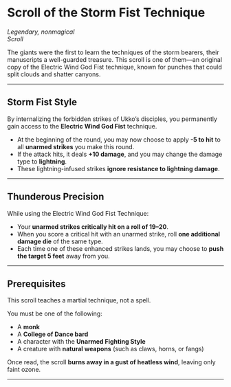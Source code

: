 # Scroll of the Storm Fist Technique

_Legendary, nonmagical_  
_Scroll_

The giants were the first to learn the techniques of the storm bearers, their manuscripts a well-guarded treasure. This scroll is one of them—an original copy of the Electric Wind God Fist technique, known for punches that could split clouds and shatter canyons.

---

## Storm Fist Style

By internalizing the forbidden strikes of Ukko’s disciples, you permanently gain access to the **Electric Wind God Fist** technique.

- At the beginning of the round, you may now choose to apply **-5 to hit** to all **unarmed strikes** you make this round.
- If the attack hits, it deals **+10 damage**, and you may change the damage type to **lightning**.
- These lightning-infused strikes **ignore resistance to lightning damage**.

---

## Thunderous Precision

While using the Electric Wind God Fist Technique:

- Your **unarmed strikes critically hit on a roll of 19–20**.
- When you score a critical hit with an unarmed strike, roll **one additional damage die** of the same type.
- Each time one of these enhanced strikes lands, you may choose to **push the target 5 feet** away from you.

---

## Prerequisites

This scroll teaches a martial technique, not a spell.

You must be one of the following:

- A **monk**
- A **College of Dance bard**
- A character with the **Unarmed Fighting Style**
- A creature with **natural weapons** (such as claws, horns, or fangs)

Once read, the scroll **burns away in a gust of heatless wind**, leaving only faint ozone.

---
